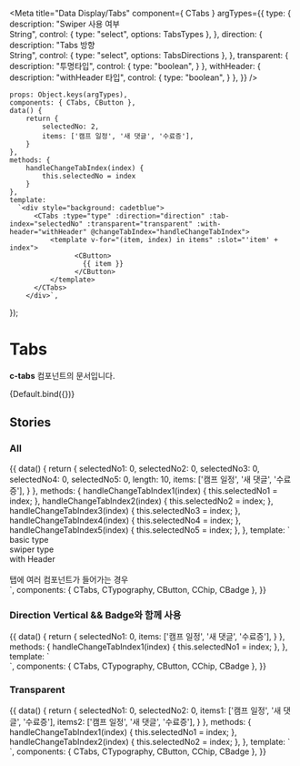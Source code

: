 
<Meta
    title="Data Display/Tabs"
    component={ CTabs }
    argTypes={{
        type: {
            description: "Swiper 사용 여부<br/>String",
            control: {
                type: "select",
                options: TabsTypes
            },
        },
        direction: {
            description: "Tabs 방향<br/>String",
            control: {
                type: "select",
                options: TabsDirections
            },
        },
        transparent: {
            description: "투명타입",
            control: {
                type: "boolean",
            }
        },
        withHeader: {
            description: "withHeader 타입",
            control: {
                type: "boolean",
            }
        },
    }}
/>

    props: Object.keys(argTypes),
    components: { CTabs, CButton },
    data() {
        return {
            selectedNo: 2,
            items: ['캠프 일정', '새 댓글', '수료증'],
        }
    },
    methods: {
        handleChangeTabIndex(index) {
            this.selectedNo = index
        }
    },
    template:
      `<div style="background: cadetblue">
          <CTabs :type="type" :direction="direction" :tab-index="selectedNo" :transparent="transparent" :with-header="withHeader" @changeTabIndex="handleChangeTabIndex">
              <template v-for="(item, index) in items" :slot="'item' + index">
                    <CButton>
                      {{ item }}
                    </CButton>
              </template>
          </CTabs>
        </div>`,
});

# Tabs

**c-tabs** 컴포넌트의 문서입니다.

<Story name="Default" height="100px">
    {Default.bind({})}
</Story>

<ArgsTable story="Default" />

## Stories

### All
<Canvas>
    <Story name="All" height="100px">
        {{
            data() {
                return {
                    selectedNo1: 0,
                    selectedNo2: 0,
                    selectedNo3: 0,
                    selectedNo4: 0,
                    selectedNo5: 0,
                    length: 10,
                    items: ['캠프 일정', '새 댓글', '수료증'],
                }
            },
            methods: {
                handleChangeTabIndex1(index) {
                    this.selectedNo1 = index;
                },
                handleChangeTabIndex2(index) {
                    this.selectedNo2 = index;
                },
                handleChangeTabIndex3(index) {
                    this.selectedNo3 = index;
                },
                handleChangeTabIndex4(index) {
                    this.selectedNo4 = index;
                },
                handleChangeTabIndex5(index) {
                    this.selectedNo5 = index;
                },
            },
            template: `
            <div>
                <CTabs :tabIndex="selectedNo1"  @changeTabIndex="handleChangeTabIndex1">
                    <template v-for="(item, index) in this.length" :slot="'item' + index">
                            <CButton>
                                Tab{{ item }}
                            </CButton>
                    </template>
                </CTabs>
                <CTypography type="caption1">basic type</CTypography>
                <br/>
                <CTabs type="swiper" :tabIndex="selectedNo2" @changeTabIndex="handleChangeTabIndex2">
                    <template v-for="(item, index) in this.length" :slot="'item' + index">
                            <CButton>
                                Tab{{ item }}
                            </CButton>
                    </template>
                </CTabs>
                <CTypography type="caption1">swiper type</CTypography>
                <br/>
                <CTabs :tabIndex="selectedNo3" with-header @changeTabIndex="handleChangeTabIndex3">
                    <template v-for="(item, index) in this.length" :slot="'item' + index">
                            <CButton>
                                Tab{{ item }}
                            </CButton>
                    </template>
                </CTabs>
                <CTypography type="caption1">with Header</CTypography>
                <br/>
                <CTabs :tabIndex="selectedNo4" @changeTabIndex="handleChangeTabIndex4">
                   <template v-for="(item, index) in this.length" :slot="'item' + index">
                           <CButton style="position: relative">
                               Tab{{ item }}
                           </CButton>
                          <CBadge type="inline" text="1" :offsetX="20" :offsetY="10"/>
                   </template>
               </CTabs>
               <CTabs :tabIndex="selectedNo5" type="swiper" @changeTabIndex="handleChangeTabIndex5">
                  <template v-for="(item, index) in this.length" :slot="'item' + index">
                          <CButton style="position: relative">
                              Tab{{ item }}
                          </CButton>
                         <CBadge type="inline" text="1" :offsetX="20" :offsetY="10"/>
                  </template>
              </CTabs>
            <br/>
            <CTypography type="caption1">탭에 여러 컴포넌트가 들어가는 경우</CTypography>
            </div>
            `,
            components: { CTabs, CTypography, CButton, CChip, CBadge },
        }}
    </Story>
</Canvas>

### Direction Vertical && Badge와 함께 사용
<Canvas>
    <Story name="Vertical" height="100px">
        {{
            data() {
                return {
                    selectedNo1: 0,
                    items: ['캠프 일정', '새 댓글', '수료증'],
                }
            },
            methods: {
                handleChangeTabIndex1(index) {
                    this.selectedNo1 = index;
                },
            },
            template: `
            <div>
                <CTabs :tabIndex="selectedNo1" direction="vertical" @changeTabIndex="handleChangeTabIndex1">
                    <template v-for="(item, index) in items" :slot="'item' + index">
                            <CButton>
                                {{ item }}
                            </CButton>
                            <template v-if="item === '새 댓글'">
                                <CBadge text="3" color="secondary" type="inline"/>
                            </template>
                    </template>
                </CTabs>
            </div>
            `,
            components: { CTabs, CTypography, CButton, CChip, CBadge },
        }}
    </Story>
</Canvas>

### Transparent
<Canvas>
    <Story name="Transparent" height="100px">
        {{
            data() {
                return {
                    selectedNo1: 0,
                    selectedNo2: 0,
                    items1: ['캠프 일정', '새 댓글', '수료증'],
                    items2: ['캠프 일정', '새 댓글', '수료증'],
                }
            },
            methods: {
                handleChangeTabIndex1(index) {
                    this.selectedNo1 = index;
                },
                handleChangeTabIndex2(index) {
                    this.selectedNo2 = index;
                },
            },
            template: `
            <div style="background-color:#CF5310">
                <CTabs :tabIndex="selectedNo1" transparent @changeTabIndex="handleChangeTabIndex1">
                    <template v-for="(item, index) in items1" :slot="'item' + index">
                        <CButton>
                            {{ item }}
                        </CButton>
                        <template v-if="item === '새 댓글'">
                            <CBadge text="3" color="secondary" type="inline"/>
                        </template>
                    </template>
                </CTabs>
                <CTabs :tabIndex="selectedNo2" transparent with-header @changeTabIndex="handleChangeTabIndex2">
                    <template v-for="(item, index) in items2" :slot="'item' + index">
                        <CButton>
                            {{ item }}
                        </CButton>
                    <template v-if="item === '새 댓글'">
                    <CBadge text="3" color="secondary" type="inline"/>
                    </template>
                    </template>
                </CTabs>
            </div>
            `,
            components: { CTabs, CTypography, CButton, CChip, CBadge },
        }}
    </Story>
</Canvas>